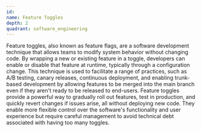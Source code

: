 ```yaml
---
id:
name: Feature Toggles
depth: 2
quadrant: software_engineering
---
```


Feature toggles, also known as feature flags, are a software development technique that allows teams to modify system behavior without changing code.
By wrapping a new or existing feature in a toggle, developers can enable or disable that feature at runtime, typically through a configuration change.
This technique is used to facilitate a range of practices, such as A/B testing, canary releases, continuous deployment, and enabling trunk-based development by allowing features to be merged into the main branch even if they aren't ready to be released to end-users.
Feature toggles provide a powerful way to gradually roll out features, test in production, and quickly revert changes if issues arise, all without deploying new code.
They enable more flexible control over the software's functionality and user experience but require careful management to avoid technical debt associated with having too many toggles.
